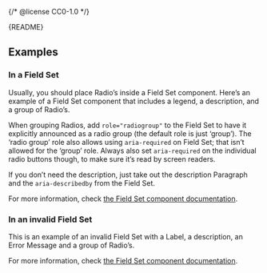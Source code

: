 {/* @license CC0-1.0 */}


<Meta of={RadioStories} />

<Markdown>{README}</Markdown>

<Primary />

<Controls />

## Examples

### In a Field Set

Usually, you should place Radio’s inside a Field Set component.
Here’s an example of a Field Set component that includes a legend, a description, and a group of Radio’s.

When grouping Radios, add `role="radiogroup"` to the Field Set to have it explicitly announced as a radio group (the default role is just ‘group’).
The ‘radio group’ role also allows using `aria-required` on Field Set; that isn’t allowed for the ‘group’ role.
Always also set `aria-required` on the individual radio buttons though, to make sure it’s read by screen readers.

If you don’t need the description, just take out the description Paragraph and the `aria-describedby` from the Field Set.

For more information, check [the Field Set component documentation](/docs/components-forms-field-set--docs).

<Canvas of={RadioStories.InAFieldSet} />

### In an invalid Field Set

This is an example of an invalid Field Set with a Label, a description, an Error Message and a group of Radio’s.

For more information, check [the Field Set component documentation](/docs/components-forms-field-set--docs).

<Canvas of={RadioStories.InAnInvalidFieldSet} />
